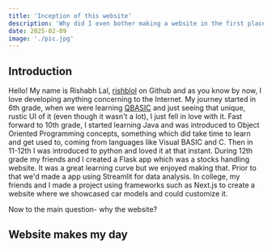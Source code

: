 ```yaml
---
title: 'Inception of this website'
description: 'Why did I even bother making a website in the first place?'
date: 2025-02-09
image: './pic.jpg'
---
```


## Introduction

Hello! My name is Rishabh Lal, [rishblol](https://github.com/Rishblol) on Github and as you know by now, I love developing anything concerning to the Internet.
My journey started in 6th grade, when we were learning [QBASIC](https://www.qbasic.net/) and just seeing that unique, rustic UI of it (even though it wasn't a lot), I just fell in love with it.
Fast forward to 10th grade, I started learning Java and was introduced to Object Oriented Programming concepts, something which did take time to learn and get used to, coming from languages like Visual BASIC and C.
Then in 11-12th I was introduced to python and loved it at that instant. During 12th grade my friends and I created a Flask app which was a stocks handling website. It was a great learning curve but we enjoyed making that. Prior to that we'd made a app using Streamlit for data analysis.
In college, my friends and I made a project using frameworks such as Next.js to create a website where we showcased car models and could customize it.

Now to the main question- why the website?

## Website makes my day